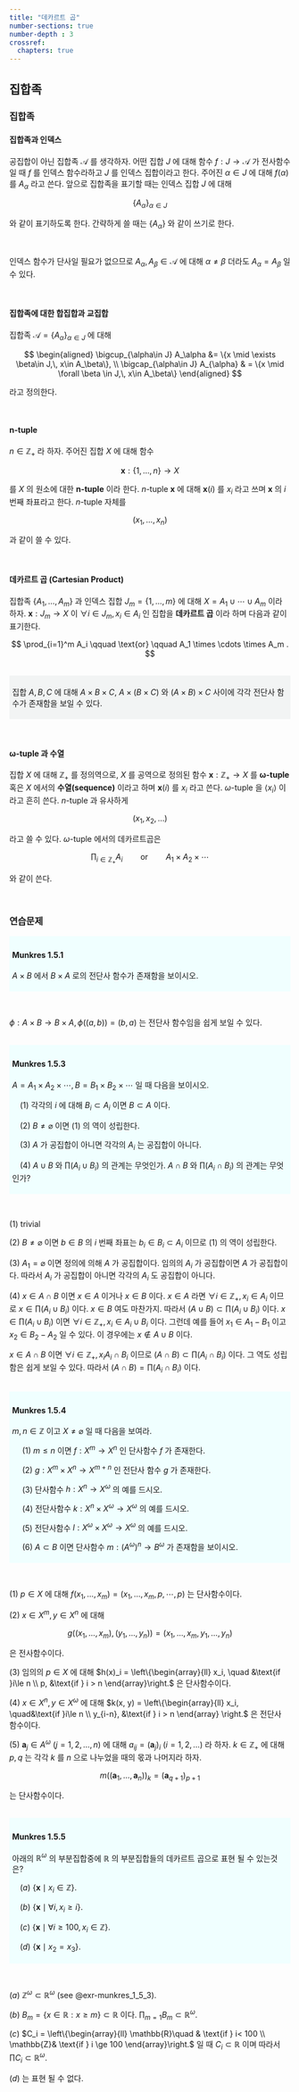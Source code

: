 ```yaml
---
title: "데카르트 곱"
number-sections: true
number-depth : 3
crossref:
  chapters: true
---
```


## 집합족

### 집합족 {#sec-part1_collection}

::: {.callout-note appearance="simple" icon="false"}

::: {#def-part1_collection_and_indexing}

#### 집합족과 인덱스

공집합이 아닌 집합족 $\mathcal{A}$ 를 생각하자. 어떤 집합 $J$ 에 대해 함수 $f:J \to \mathcal{A}$ 가 전사함수 일 때 $f$ 를 인덱스 함수라하고 $J$ 를 인덱스 집합이라고 한다. 주어진 $\alpha\in J$ 에 대해 $f(\alpha)$ 를 $A_{\alpha}$ 라고 쓴다. 앞으로 집합족을 표기할 때는 인덱스 집합 $J$ 에 대해

$$
\{A_\alpha\}_{\alpha\in J}
$$

와 같이 표기하도록 한다. 간략하게 쓸 때는 $\{A_\alpha\}$ 와 같이 쓰기로 한다.
:::

:::

</br>

인덱스 함수가 단사일 필요가 없으므로 $A_\alpha,\, A_\beta\in \mathcal{A}$ 에 대해 $\alpha \ne \beta$ 더라도 $A_\alpha = A_\beta$ 일 수 있다. 

</br>

::: {.callout-note appearance="simple" icon="false"}

::: {#def-part1_union_and_intersection_for_collection}

#### 집합족에 대한 합집합과 교집합

집합족 $\mathcal{A}=\{A_\alpha\}_{\alpha\in J}$ 에 대해

$$
\begin{aligned}
\bigcup_{\alpha\in J} A_\alpha &= \{x \mid \exists \beta\in J,\, x\in A_\beta\}, \\
\bigcap_{\alpha\in J} A_{\alpha} & = \{x \mid \forall \beta \in J,\,  x\in A_\beta\}
\end{aligned}
$$

라고 정의한다.

::: 
:::


</br>

::: {.callout-note appearance="simple" icon="false"}

::: {#def-part1_union_and_intersection_for_collection}

#### $\boldsymbol{n}$-tuple

$n\in \mathbb{Z}_+$ 라 하자. 주어진 집합 $X$ 에 대해 함수 

$$
\boldsymbol{x} : \{1,\ldots,n\} \to X
$$

를 $X$ 의 원소에 대한 **$\boldsymbol{n}$-tuple** 이라 한다. $n$-tuple $\boldsymbol{x}$ 에 대해 $\boldsymbol{x}(i)$ 를 $x_i$ 라고 쓰며 $\boldsymbol{x}$ 의 $i$ 번째 좌표라고 한다. $n$-tuple 자체를

$$
(x_1,\ldots,x_n)
$$

과 같이 쓸 수 있다.


::: 
:::

</br>

::: {.callout-note appearance="simple" icon="false"}

::: {#def-part1_union_and_intersection_for_collection}

#### 데카르트 곱 (Cartesian Product)

집합족 $\{A_1,\ldots,A_m\}$ 과 인덱스 집합 $J_m=\{1,\ldots,\,m\}$ 에 대해 $X=A_1 \cup \cdots \cup A_m$ 이라 하자. $\boldsymbol{x}:J_m \to X$ 이 $\forall i\in J_m,\, x_i \in A_i$ 인 집합을 **데카르트 곱** 이라 하며 다음과 같이 표기한다.

$$
\prod_{i=1}^m A_i \qquad \text{or} \qquad A_1 \times \cdots \times A_m .
$$


::: 
:::

</br><div class="border" style="background-color:#F2F4F4  ;padding:5px;">

::: {#exm-order_of_m_tuple}

집합 $A,\,B,\,C$ 에 대해 $A \times B \times C$, $A\times (B \times C)$ 와 $(A \times B) \times C$ 사이에 각각 전단사 함수가 존재함을 보일 수 있다. 

:::

</div></br>

::: {.callout-note appearance="simple" icon="false"}
::: {#def-part1_omega_tuple_and_sequence}

#### $\boldsymbol{\omega}$-tuple 과 수열

집합 $X$ 에 대해 $\mathbb{Z}_+$ 를 정의역으로, $X$ 를 공역으로 정의된 함수 $\boldsymbol{x}:\mathbb{Z}_+ \to X$ 를 $\boldsymbol{\omega}$**-tuple** 혹은 $X$ 에서의 **수열(sequence)** 이라고 하며 $\boldsymbol{x}(i)$ 를 $x_i$ 라고 쓴다. $\omega$-tuple 을 $\langle x_i \rangle$ 이라고 흔히 쓴다. $n$-tuple 과 유사하게

$$
(x_1,\,x_2,\ldots)
$$

라고 쓸 수 있다. $\omega$-tuple 에서의 데카르트곱은

$$
\prod_{i\in \mathbb{Z}_+} A_i \qquad \text{or}\qquad A_1 \times A_2 \times \cdots
$$

와 같이 쓴다.

::: 
:::

</br>

### 연습문제 {.unnumbered}
<div class="border" style="background-color:#F0FFFF  ;padding:5px;">
::: {#exm-munkres_1_5_1}

#### Munkres 1.5.1

$A\times B$ 에서 $B \times A$ 로의 전단사 함수가 존재함을 보이시오.

:::
</div></br>

::: {.solution}

$\phi :A \times B \to B \times A,\, \phi ((a,\,b)) = (b,\,a)$ 는 전단사 함수임을 쉽게 보일 수 있다.
:::

</br><div class="border" style="background-color:#F0FFFF  ;padding:5px;">

::: {#exr-munkres_1_5_3}

#### Munkres 1.5.3

$A=A_1\times A_2 \times \cdots,\, B=B_1 \times B_2\times \cdots$ 일 때 다음을 보이시오.

&emsp;($1$) 각각의 $i$ 에 대해 $B_i \subset A_i$ 이면 $B \subset A$ 이다.

&emsp;($2$) $B\ne \varnothing$ 이면 ($1$) 의 역이 성립한다.

&emsp;($3$) $A$ 가 공집합이 아니면 각각의 $A_i$ 는 공집합이 아니다.

&emsp;($4$) $A \cup B$ 와 $\prod (A_i \cup B_i)$ 의 관계는 무엇인가. $A \cap B$ 와 $\prod (A_i \cap B_i)$ 의 관계는 무엇인가?

:::

</div></br>

::: {.solution}
($1$) trivial

($2$) $B\ne \varnothing$ 이면 $b\in B$ 의 $i$ 번째 좌표는 $b_i\in B_i \subset A_i$ 이므로 ($1$) 의 역이 성립한다.

($3$) $A_1 = \varnothing$ 이면 정의에 의해 $A$ 가 공집합이다. 임의의 $A_i$ 가 공집합이면 $A$ 가 공집합이다. 따라서 $A_i$ 가 공집합이 아니면 각각의 $A_i$ 도 공집합이 아니다.

($4$) $x\in A \cap B$ 이면 $x\in A$ 이거나 $x\in B$ 이다. $x\in A$ 라면 $\forall i\in \mathbb{Z}_+,\, x_i \in A_i$ 이므로 $x\in \prod (A_i \cup B_i)$ 이다. $x\in B$ 여도 마찬가지. 따라서 $(A \cup B) \subset \prod (A_i \cup B_i)$ 이다. $x\in \prod (A_i \cup B_i)$ 이면 $\forall i\in \mathbb{Z}_+,\, x_i \in A_i \cup B_i$ 이다. 그런데 예를 들어 $x_1 \in A_1 -B_1$ 이고 $x_2 \in B_2-A_2$ 일 수 있다. 이 경우에는 $x\not \in A \cup B$ 이다. 

$x\in A\cap B$ 이면 $\forall i\in \mathbb{Z}_+,\, x_i A_i \cap B_i$ 이므로 $(A \cap B) \subset \prod (A_i \cap B_i)$ 이다. 그 역도 성립함은 쉽게 보일 수 있다. 따라서 $(A \cap B) = \prod (A_i \cap B_i)$ 이다. 


:::

</br><div class="border" style="background-color:#F0FFFF  ;padding:5px;">

::: {#exr-munkres_1_5_4}

#### Munkres 1.5.4

$m,\,n\in \mathbb{Z}$ 이고 $X \ne \varnothing$ 일 때 다음을 보여라.

&emsp; ($1$) $m\le n$ 이면 $f:X^m \to X^n$ 인 단사함수 $f$ 가 존재한다.

&emsp; ($2$) $g:X^m \times X^n \to X^{m + n}$ 인 전단사 함수 $g$ 가 존재한다.

&emsp; ($3$) 단사함수 $h:X^n \to X^\omega$ 의 예를 드시오.

&emsp; ($4$) 전단사함수 $k:X^n \times X^\omega \to X^\omega$ 의 예를 드시오.

&emsp; ($5$) 전단사함수 $l:X^\omega \times X^\omega \to X^\omega$ 의 예를 드시오.

&emsp; ($6$) $A \subset B$ 이면 단사함수 $m: \left(A^\omega \right)^n \to B^\omega$ 가 존재함을 보이시오.

:::

</div></br>

::: {.solution}

($1$) $p\in X$ 에 대해 $f(x_1,\ldots,x_m) = (x_1,\ldots,x_m,p,\cdots,p)$ 는 단사함수이다.

($2$) $x\in X^m,\, y\in X^n$ 에 대해 

$$
g((x_1,\ldots,\,x_m),\, (y_{1},\ldots,y_{n})) = (x_1,\ldots,x_m,y_{1},\ldots,y_{n})
$$

은 전사함수이다.

($3$) 임의의 $p\in X$ 에 대해 $h(x)_i = \left\{\begin{array}{ll} x_i, \quad &\text{if }i\le n \\ p, &\text{if } i > n \end{array}\right.$ 은 단사함수이다. 

($4$) $x\in X^n,\, y \in X^\omega$ 에 대해 $k(x, y) = \left\{\begin{array}{ll} x_i, \quad&\text{if }i\le n \\ y_{i-n}, &\text{if } i > n  \end{array} \right.$ 은 전단사 함수이다. 

($5$) $\boldsymbol{a}_j\in A^\omega$ $(j=1,\,2,\ldots, n)$ 에 대해 $a_{ij} = (\boldsymbol{a}_j)_i$ $(i=1,\,2,\ldots)$ 라 하자. $k\in \mathbb{Z}_+$ 에 대해 $p,\, q$ 는 각각 $k$ 를 $n$ 으로 나누었을 때의 몫과 나머지라 하자.

$$
m((\boldsymbol{a}_1,\ldots,\, \boldsymbol{a}_n))_k = (\boldsymbol{a}_{q+1})_{p+1} 
$$

는 단사함수이다. 

:::

</br><div class="border" style="background-color:#F0FFFF  ;padding:5px;">

::: {#exr-munkres_1_5_5}

#### Munkres 1.5.5

아래의 $\mathbb{R}^\omega$ 의 부분집합중에 $\mathbb{R}$ 의 부분집합들의 데카르트 곱으로 표현 될 수 있는것은?

&emsp;($a$) $\{\boldsymbol{x} \mid x_i \in \mathbb{Z}\}$. 

&emsp;($b$) $\{\boldsymbol{x} \mid \forall i,\, x_i \ge i\}$.

&emsp;($c$) $\{\boldsymbol{x} \mid \forall i\ge 100,\, x_i \in \mathbb{Z} \}$.

&emsp;($d$) $\{\boldsymbol{x} \mid x_2= x_3 \}$.

:::
</div></br>

::: {.solution}

($a$) $\mathbb{Z}^\omega \subset \mathbb{R}^\omega$ (see @exr-munkres_1_5_3).

($b$) $B_m =\{x\in \mathbb{R}: x\ge m\} \subset \mathbb{R}$ 이다. $\prod_{m=1} B_m \subset \mathbb{R}^\omega$.

($c$) $C_i = \left\{\begin{array}{ll} \mathbb{R}\quad & \text{if } i< 100 \\ \mathbb{Z}& \text{if } i \ge 100 \end{array}\right.$ 일 때 $C_i \subset \mathbb{R}$ 이며 따라서 $\prod C_i \subset \mathbb{R}^\omega$.

($d$) 는 표현 될 수 없다.

:::